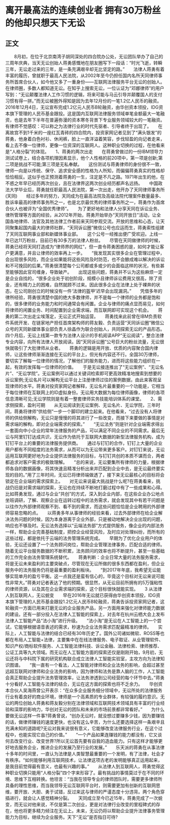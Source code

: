 # 离开最高法的连续创业者 拥有30万粉丝的他却只想天下无讼
## 正文
　　8月初，在位于北京南湾子胡同深处的四合院办公处，无讼团队举办了自己的三周年庆典，当天无讼创始人蒋勇感慨地在朋友圈写下一段话：“时光飞逝，转瞬三年，无讼走过来的三年，是一条充满艰辛却无比坚定的路。”　　法律人蒋勇有着丰富的履历，曾就职于最高人民法院，从2002年至今仍担任国内名所天同律师事务所首席合伙人，如今他又多了一重身份——互联网法律服务平台无讼的创始人。在律师圈，多数人都知道无讼。在知乎上搜索无讼，一位认证为“邓娜律师”的用户写到：“无讼颠覆法律人工作习惯的逻辑，将来可能与马云引导并颠覆国人的支付习惯有得一拼。”而无讼被圈外得知是因为去年12月份的一笔1.2亿人民币的融资。　　2016年12月4日，无讼宣布完成1.2亿元人民币B轮融资，由华创资本领投，IDG资本旗下管理的人民币基金跟投。这是国内互联网法律服务领域单笔金额最大一笔融资，也是去年下半年在普遍弥漫的资本寒冬背景下专业服务领域较大的一笔融资。　　有律师不觉感叹：可以称之为法律行业的时代先驱者、引导者终于出现了。　　在离故宫不到1千米的一座红瓦青砖的四合院内，投资家网记者见到了“满头银发”的蒋勇，他身着白色衬衫、休闲裤，脸上一直洋溢着笑容，步伐轻盈的向记者走来，看上去不像一位律师，更像一位资深的互联网人。这种职业切换的过程，在他看来是“人格分裂”的体现。　　1、蒋勇的两次出走　　在蒋勇曾做过的一份IBM领导力测试试卷上，结合各项机理因素显示，他个人性格的前20项中，第一项是创新;第二项是挑战不可能;第三项是无私奉献。　　这份测试与蒋勇律师的身份很不一致，律师一向是以传统、保守、追求安全感的性格为人所知，而偏偏蒋勇真实的性格却恰恰相反。这似乎也正预测着蒋勇的一生，注定是不凡之路。1971年出生的他，在不惑之年早已经历两次创业，且在法律界这两次创业经历都声名远扬。　　中国政法大学毕业后，蒋勇就任职最高人民法院，第一次出走，他开办了天同律师事务所(天同)　　经过多年的努力，天同成为在最高法院及高级法院代理案件数量最多、胜诉率最高的律师事务所之一，也是北京最优秀的律师事务所之一，蒋勇作为首席合伙人也被评为“全国优秀律师”。　　为了更好地和法律人分享天同在诉讼业务、律所管理等方面的经验，从2012年开始，蒋勇开始举办“天同开放日”活动，让全国各地律师、法官及其他法律工作者前来天同参观交流。开放的思维和心态，让天同聚集起国内最大的律师社群，“天同诉讼圈”微信公号也应运而生，蒋勇索性组建了天同互联网事业部和新媒体事业部。　　这个公号一经推出便广受欢迎。上线一年已达11万粉丝，目前已有30多万的法律人粉丝。　　尽管在天同做律师的时候，蒋勇已经将天同打造成为“律师界的网红”，但一直令蒋勇困惑的是，如何才能让客户更满意，并且让律师的效率再上一步。　　“我发现其实很多企业在管理过程中，会出现很多风险，而企业如果能将这些风险及时防范，也不会酿成难以解决的诉讼和不可挽回的后果。”蒋勇很清楚每个公司都或多或少的会面临这样的状况，有些甚至能够因此官司缠身，导致破产。　　出现这些问题，蒋勇并不认为这些麻烦一定是企业自找的，“很多企业处于初创阶段，规模小且律师诉讼费用又很高，除了资金，还有精力上的困难，自然就顾不过来。因此很多企业在法律上处于裸奔的状态，在公司刚创立的时候没有一件‘法律的盔甲’迟早会出现漏洞。”　　凭借多年的律所经验，蒋勇很清楚中国的绝大多数律师，并不是每一个律师的业务都是饱和的，很多律师的业务能力和时间通常会有闲置。企业与律师的痛点显而易见，如何将律师的闲置业务、时间配置到企业需求端，而互联网即可实现这个机会。　　蒋勇的第二次出走尘埃落定，无讼正式开始运营。　　蒋勇找来此前曾在IBM负责软件系统开发、在链家地产担任首席架构师的蒋友毅、负责运营“天同诉讼圈”微信公众号的天同新媒体事业部负责人徐晶作为联合创始人，共同探索无讼的产品形态。　　四个月后，无讼上线第一款专为法律人设计的手机阅读APP“无讼阅读”，整合法律专业内容，向所有法律人开放阅读。因“天同诉讼圈”公号巨大的粉丝流量，无讼很快就吸引了大批律师从业者。　　蒋勇的逻辑是用开放、优质的内容聚合国内律师，让这些律师渐渐连接在无讼的平台上，但光有内容还不行。全国30万律师，要切实了解每一位律师的情况，了解他们的服务能力，进而将这些能力组织在一起，有效的发挥每一位律师的价值。　　于是无讼接连推出了“无讼案例”、“无讼名片”、“无讼学院”。无讼案例可以通过关键词检索即可更高效精准地搜索到想要的诉讼案例;无讼名片可以解构无讼平台上注册律师过往的案例数据，由此来客观呈现律师的水平。蒋勇对投资家网记者解释，无讼名片最重要的一个功能是，它相当于每位律师在互联网上的ID虚拟身份。无讼用大数据为每位律师画像，律师的各项信息清晰可见;无讼学院则是有着一整套律师实务技能培训体系的课堂。　　2、需求侧探索，盈利可期　　从无讼阅读到无讼案例、无讼名片、无讼学院，三年时间，蒋勇将律师“供给侧”一步一个脚印的建立起来。在他看来，“过去没有人将律师的供给侧解构，无讼只是慢慢的将其进行了一些改变，而接下来要做的事情是对需求端的解构，即对企业端需求的探索。”　　“无讼法务”则是针对企业端需求得出一套面向中小企业的常年法律服务的产品，可以满足不同企业的不同需求。最后无讼与阿里钉钉达成共识，无讼作为依托于互联网大数据的新型法律服务机构，成为钉钉平台上的重要的法律服务提供商。　　通过与钉钉的合作，钉钉上大量的企业用户都有不同程度的法务需求，从而可以为无讼带来更多客户。对钉钉来说，无讼运用互联网更好地为企业提供法律服务的目标，与钉钉共创的本质不谋而合，两者都追求对客户需求的极致理解。　　“总的来说，无讼要集所有律师的力量，根据律师各自的数据画像，将其快速且精准分析出来并匹配到企业中去，是无讼最终要实现的目的。”用了三年时间，无讼已将律师端做透了，接下来无讼最核心的目标将会锁定在企业端的需求探索上。　　对无讼来说最大挑战是什么呢?在蒋勇看来，挑战仍旧是对需求端的探索，无讼也在持续不断地打磨过程中有了一些成果和心得。比如蒋勇发现，通过与企业“共创”的方式，深入到企业内部，在这些企业办公地点坐班调研，了解、观察企业在运转过程中的法务需求，就会发现其中有若干问题是以往作为外部律师观察不到、看不到的需求，而这些问题恰恰是企业聘用的外部律师容易忽略的点。　　以蒋勇多年从事律师的经验来看，过去外部律师在给企业解决法务问题的时候，因为本身游离于企业外部，只是被动地解决企业出现的问题，响应也不够及时。无讼法务选择以“云端法务部”方式提供服务，像企业的内部法务一样，帮助企业完善基础制度，把控企业经营风险，及时应对处理纠纷，而所有的这些过程，都是依托于云端的法务管理系统完成。　　早期为了优化企业用户的体验，无讼还设置了一个法务顾问岗位，帮助企业管理法律事务，匹配合适的律师。随着无讼平台服务数据的不断积累，法务顾问的效率也将不断提升，甚至一些基础的工作完全由法务管理系统替代。　　蒋勇判断：企业日常大量的法务服务需求，将是无讼未来盈利的主要突破点，尽管现在无讼所做的很多东西都在盈利，但企业服务中的法务服务仍将是最重要的盈利板块。　　“到2017年年底，我希望无讼能够实现单月的盈亏平衡。这一点我还是蛮有信心的，毕竟这个目标对无讼来说可能性非常大。”蒋勇对记者表达了他的预期。很显然，从无讼目前所拥有的5万强粘性的律师资源，以及其在企业需求端的探索，这个目标很快就能实现。　　3 从法律人到互联网人，无讼蜕变　　早在2016年无讼就已获得由华创资本领投，IDG资本旗下管理的人民币基金跟投1.2亿元人民币B轮融资，蒋勇告诉投资家网记者，这轮融资一方面已用来打磨无讼的企业服务产品，另一方面用来强化对律师能力数据的建设。还有一部分投入在法律人工智能的探索上，对去年在杭州云栖大会上发布法律人工智能产品“法小淘”进行升级。　　“法小淘”是无讼在人工智能上的一个尝试，它能够根据语音表述的需求，秒速为企业法务需求匹配最精准的律师。　　实际上，人工智能与法律的结合已经有30年历史了。国外公司诸如微软、ROSS等也都在布局人工智能+法律，主要集中在在线法律服务、电子取证、从业管理软件、知识产权/商标软件服务、人工智能法律科技、诉讼金融、法律检索、律师推荐、公证工具等九大领域。而无讼在人工智能方面的探索还仅是刚刚开始，9月初，无讼还将与中科院下属的研究机构联合成立法律人工智能实验室，主攻方向为法律知识图谱。　　“我一直有一个看法，人工智能对律师和企业法务的影响，会超过甚至远超互联网对律师和企业法务的影响，因为律师和法务是靠人脑的工作，人工智能会真正帮助企业提升法务管理效率，让法务渗透到公司经营的每个环节中去。”蒋勇十分看好人工智能与法律的结合，无讼在这方面的探索也将不乏余力。　　华创资本合伙人吴海燕曾公开表示：“在众多企业服务细分领域中，无讼所处的法律服务行业有着良好的商业环境，律师是一个高素质的专业群体，有较强的履约意识。无讼的两位创始人蒋勇和蒋友毅分别在法律领域和互联网技术领域具有丰富的行业经验和深厚的影响力，华创对无讼的团队和未来的市场前景都非常看好。”　　为什么要做无讼这样一件事?蒋勇曾说，“创办无讼时，就没想过要赚多少钱，因为要赚钱的话，做律师赚钱的速度更快，也没有这么辛苦，为什么还要选择这样一条艰辛且充满未知的道路呢?无讼对我来说很有意义，它能够改变法律服务行业，在这个过程中，也能实现它自己的价值。”　　“一个产品如果连赚钱的能力都没有，它又谈何去改变行业、改变世界?所以无讼首先要有自我的造血能力。只有这样才能够更好地去服务企业，推进企业的发展乃至行业的发展。”　　乐天派的蒋勇在从事法律十多年的时间里，一直认为法律是人类智慧最重要的一个发明，有了法律，社会才有秩序。“如何能够利用互联网技术，让法律这项古老的发明能够真正运用起来，是我目前觉得最有意义，也最有兴趣的事。”　　从法律人到互联网人，蒋勇觉得这种职业切换只能用“人格分裂”四个字来形容了。最有挑战的事情莫过于在不同的环境、思维下互相转换。他坦言：“当我在领导专业的律师团队时，需要更多律师所具备的理性思维，而当我领导无讼互联网平台时，则需要更加有创新的互联网思维，要开放、大胆、勇于试错，反过来这与律师的严谨态度十分违背。两个角色穿插进行，就会让人感觉精神分裂。　　天同成立至今已近15年，蒋勇完成了一次蜕变，而无讼对他来说，不仅是第二次创业，更是对法律行业改变的里程碑式的存在，他也将更多精力倾注在无讼上。未来，无讼仍将以帮助企业提升法律事务管理能力为目标，继续为企业服务。天下“无讼”是否指日可待?
